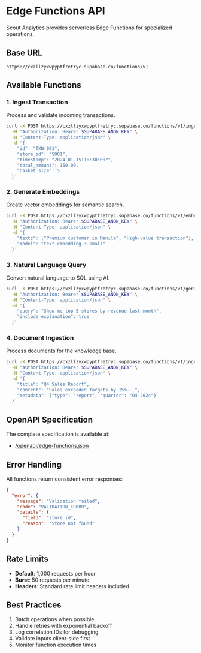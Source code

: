 # Edge Functions API

Scout Analytics provides serverless Edge Functions for specialized operations.

## Base URL
```
https://cxzllzyxwpyptfretryc.supabase.co/functions/v1
```

## Available Functions

### 1. Ingest Transaction
Process and validate incoming transactions.

```bash
curl -X POST https://cxzllzyxwpyptfretryc.supabase.co/functions/v1/ingest-transaction \
  -H "Authorization: Bearer $SUPABASE_ANON_KEY" \
  -H "Content-Type: application/json" \
  -d '{
    "id": "TXN-001",
    "store_id": "S001",
    "timestamp": "2024-01-15T10:30:00Z",
    "total_amount": 150.00,
    "basket_size": 5
  }'
```

### 2. Generate Embeddings
Create vector embeddings for semantic search.

```bash
curl -X POST https://cxzllzyxwpyptfretryc.supabase.co/functions/v1/embed-batch \
  -H "Authorization: Bearer $SUPABASE_ANON_KEY" \
  -H "Content-Type: application/json" \
  -d '{
    "texts": ["Premium customer in Manila", "High-value transaction"],
    "model": "text-embedding-3-small"
  }'
```

### 3. Natural Language Query
Convert natural language to SQL using AI.

```bash
curl -X POST https://cxzllzyxwpyptfretryc.supabase.co/functions/v1/genie-query \
  -H "Authorization: Bearer $SUPABASE_ANON_KEY" \
  -H "Content-Type: application/json" \
  -d '{
    "query": "Show me top 5 stores by revenue last month",
    "include_explanation": true
  }'
```

### 4. Document Ingestion
Process documents for the knowledge base.

```bash
curl -X POST https://cxzllzyxwpyptfretryc.supabase.co/functions/v1/ingest-doc \
  -H "Authorization: Bearer $SUPABASE_ANON_KEY" \
  -H "Content-Type: application/json" \
  -d '{
    "title": "Q4 Sales Report",
    "content": "Sales exceeded targets by 15%...",
    "metadata": {"type": "report", "quarter": "Q4-2024"}
  }'
```

## OpenAPI Specification

The complete specification is available at:
- [/openapi/edge-functions.json](/openapi/edge-functions.json)

## Error Handling

All functions return consistent error responses:

```json
{
  "error": {
    "message": "Validation failed",
    "code": "VALIDATION_ERROR",
    "details": {
      "field": "store_id",
      "reason": "Store not found"
    }
  }
}
```

## Rate Limits
- **Default**: 1,000 requests per hour
- **Burst**: 50 requests per minute
- **Headers**: Standard rate limit headers included

## Best Practices
1. Batch operations when possible
2. Handle retries with exponential backoff
3. Log correlation IDs for debugging
4. Validate inputs client-side first
5. Monitor function execution times
